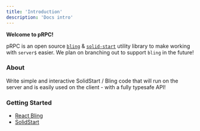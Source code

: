 ```yaml
---
title: 'Introduction'
description: 'Docs intro'
---
```


**Welcome to pRPC!**

pRPC is an open source [`bling`](https://github.com/tanstack/bling) & [`solid-start`](https://github.com/solidjs/solid-start) utility library to make working with `server$` easier. We plan on branching out to support `bling` in the future!

### About

Write simple and interactive SolidStart / Bling code that will run on the server and is easily used on the client - with a fully typesafe API!

### Getting Started

- [React Bling](/react/install)
- [SolidStart](/solid/install)
